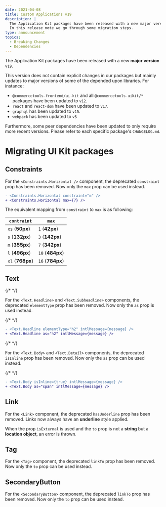 ```yaml
---
date: 2021-04-08
title: Custom Applications v19
description: |
  The Application Kit packages have been released with a new major version v19.\
  In this release note we go through some migration steps.
type: announcement
topics:
  - Breaking Changes
  - Dependencies
---
```


The Application Kit packages have been released with a new **major version** `v19`.

This version does not contain explicit changes in our packages but mainly updates to major versions of some of the depended upon libraries. For instance:

- `@commercetools-frontend/ui-kit` and all `@commercetools-uikit/*` packages have been updated to `v12`.
- `react` and `react-dom` have been updated to `v17`.
- `graphql` has been updated to `v15`.
- `webpack` has been updated to `v5`

Furthermore, some peer dependencies have been updated to only require more recent versions. Please refer to each specific package's `CHANGELOG.md`.

<!-- more -->

# Migrating UI Kit packages

## Constraints

For the `<Constraints.Horizontal />` component, the deprecated `constraint` prop has been removed. Now only the `max` prop can be used instead.

```diff
- <Constraints.Horizontal constraint="m" />
+ <Constraints.Horizontal max={7} />
```

The equivalent mapping from `constraint` to `max` is as following:

| `contraint` | `max` |
| --- | --- |
| `xs` (**50px**) | `1` (**42px**)  |
| `s` (**132px**) | `3` (**142px**)  |
| `m` (**355px**) | `7` (**342px**)  |
| `l` (**496px**) | `10` (**484px**)  |
| `xl` (**768px**) | `16` (**784px**)  |

## Text

{/* <!-- vale off --> */}

For the `<Text.Headline>` and `<Text.Subheadline>` components, the deprecated `elementType` prop has been removed. Now only the `as` prop is used instead.

{/* <!-- vale on --> */}

```diff
- <Text.Headline elementType="h2" intlMessage={message} />
+ <Text.Headline as="h2" intlMessage={message} />
```

{/* <!-- vale off --> */}

For the `<Text.Body>` and `<Text.Detail>` components, the deprecated `isInline` prop has been removed. Now only the `as` prop can be used instead.

{/* <!-- vale on --> */}

```diff
- <Text.Body isInline={true} intlMessage={message} />
+ <Text.Body as="span" intlMessage={message} />
```

## Link

For the `<Link>` component, the deprecated `hasUnderline` prop has been removed. Links now always have an **underline** style applied.

When the prop `isExternal` is used and the `to` prop is not a **string** but a **location object**, an error is thrown.

## Tag

For the `<Tag>` component, the deprecated `linkTo` prop has been removed. Now only the `to` prop can be used instead.

## SecondaryButton

For the `<SecondaryButton>` component, the deprecated `linkTo` prop has been removed. Now only the `to` prop can be used instead.
